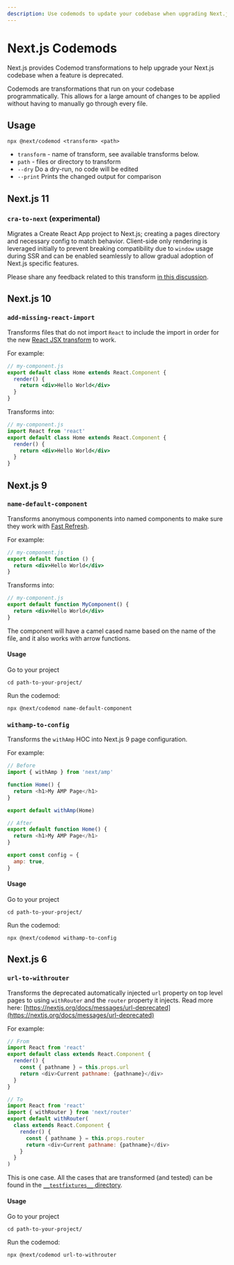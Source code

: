 ```yaml
---
description: Use codemods to update your codebase when upgrading Next.js to the latest version
---
```


# Next.js Codemods

Next.js provides Codemod transformations to help upgrade your Next.js codebase when a feature is deprecated.

Codemods are transformations that run on your codebase programmatically. This allows for a large amount of changes to be applied without having to manually go through every file.

## Usage

`npx @next/codemod <transform> <path>`

- `transform` - name of transform, see available transforms below.
- `path` - files or directory to transform
- `--dry` Do a dry-run, no code will be edited
- `--print` Prints the changed output for comparison

## Next.js 11

### `cra-to-next` (experimental)

Migrates a Create React App project to Next.js; creating a pages directory and necessary config to match behavior. Client-side only rendering is leveraged initially to prevent breaking compatibility due to `window` usage during SSR and can be enabled seamlessly to allow gradual adoption of Next.js specific features.

Please share any feedback related to this transform [in this discussion](https://github.com/vercel/next.js/discussions/25858).

## Next.js 10

### `add-missing-react-import`

Transforms files that do not import `React` to include the import in order for the new [React JSX transform](https://reactjs.org/blog/2020/09/22/introducing-the-new-jsx-transform.html) to work.

For example:

```jsx
// my-component.js
export default class Home extends React.Component {
  render() {
    return <div>Hello World</div>
  }
}
```

Transforms into:

```jsx
// my-component.js
import React from 'react'
export default class Home extends React.Component {
  render() {
    return <div>Hello World</div>
  }
}
```

## Next.js 9

### `name-default-component`

Transforms anonymous components into named components to make sure they work with [Fast Refresh](https://nextjs.org/blog/next-9-4#fast-refresh).

For example:

```jsx
// my-component.js
export default function () {
  return <div>Hello World</div>
}
```

Transforms into:

```jsx
// my-component.js
export default function MyComponent() {
  return <div>Hello World</div>
}
```

The component will have a camel cased name based on the name of the file, and it also works with arrow functions.

#### Usage

Go to your project

```
cd path-to-your-project/
```

Run the codemod:

```
npx @next/codemod name-default-component
```

### `withamp-to-config`

Transforms the `withAmp` HOC into Next.js 9 page configuration.

For example:

```js
// Before
import { withAmp } from 'next/amp'

function Home() {
  return <h1>My AMP Page</h1>
}

export default withAmp(Home)
```

```js
// After
export default function Home() {
  return <h1>My AMP Page</h1>
}

export const config = {
  amp: true,
}
```

#### Usage

Go to your project

```
cd path-to-your-project/
```

Run the codemod:

```
npx @next/codemod withamp-to-config
```

## Next.js 6

### `url-to-withrouter`

Transforms the deprecated automatically injected `url` property on top level pages to using `withRouter` and the `router` property it injects. Read more here: [https://nextjs.org/docs/messages/url-deprecated](https://nextjs.org/docs/messages/url-deprecated)

For example:

```js
// From
import React from 'react'
export default class extends React.Component {
  render() {
    const { pathname } = this.props.url
    return <div>Current pathname: {pathname}</div>
  }
}
```

```js
// To
import React from 'react'
import { withRouter } from 'next/router'
export default withRouter(
  class extends React.Component {
    render() {
      const { pathname } = this.props.router
      return <div>Current pathname: {pathname}</div>
    }
  }
)
```

This is one case. All the cases that are transformed (and tested) can be found in the [`__testfixtures__` directory](https://github.com/vercel/next.js/tree/canary/packages/next-codemod/transforms/__testfixtures__/url-to-withrouter).

#### Usage

Go to your project

```
cd path-to-your-project/
```

Run the codemod:

```
npx @next/codemod url-to-withrouter
```

